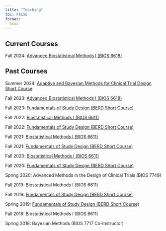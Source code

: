 ```yaml
---
title: "Teaching"
toc: FALSE
format:
  html
---
```


## Current Courses

Fall 2024: [Advanced Biostatistical Methods I (BIOS 6618)](https://www.alexkaizer.com/bios_6618/)

## Past Courses

Summer 2024: [Adaptive and Bayesian Methods for Clinical Trial Design Short Course](https://www.alexkaizer.com/adaptivetrials_sc/)

Fall 2023: [Advanced Biostatistical Methods I (BIOS 6618)](https://www.alexkaizer.com/bios_6618/)

Fall 2023: [Fundamentals of Study Design (BERD Short Course)](study_design_berd.html)

Fall 2022: [Biostatistical Methods I (BIOS 6611)](https://www.alexkaizer.com/bios_6611/)

Fall 2022: [Fundamentals of Study Design (BERD Short Course)](study_design_berd.html)

Fall 2021: [Biostatistical Methods I (BIOS 6611)](https://www.alexkaizer.com/bios_6611/)

Fall 2021: [Fundamentals of Study Design (BERD Short Course)](study_design_berd.html)

Fall 2020: [Biostatistical Methods I (BIOS 6611)](https://www.alexkaizer.com/bios_6611/)

Fall 2020: [Fundamentals of Study Design (BERD Short Course)](study_design_berd.html)

Spring 2020: Advanced Methods in the Design of Clinical Trials (BIOS 7749)

Fall 2019: Biostatistical Methods I (BIOS 6611)

Fall 2019: [Fundamentals of Study Design (BERD Short Course)](study_design_berd.html)

Spring 2019: [Fundamentals of Study Design (BERD Short Course)](study_design_berd.html)

Fall 2018: Biostatistical Methods I (BIOS 6611)

Spring 2018: Bayesian Methods (BIOS 7717 Co-Instructor)



